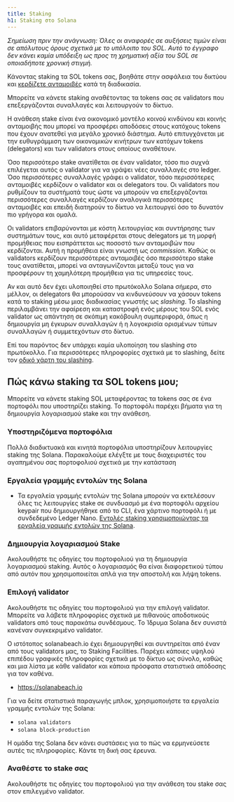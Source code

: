 ```yaml
---
title: Staking
h1: Staking στο Solana
---
```


_Σημείωση πριν την ανάγνωση: Όλες οι αναφορές σε αυξήσεις τιμών είναι σε
απόλυτους όρους σχετικά με το υπόλοιπο του SOL. Αυτό το έγγραφο δεν κάνει καμία
υπόδειξη ως προς τη χρηματική αξία του SOL σε οποιαδήποτε χρονική στιγμή._

Κάνοντας staking τα SOL tokens σας, βοηθάτε στην ασφάλεια του δικτύου και
[κερδίζετε ανταμοιβές](https://docs.anza.xyz/implemented-proposals/staking-rewards)
κατά τη διαδικασία.

Μπορείτε να κάνετε staking αναθέτοντας τα tokens σας σε validators που
επεξεργάζονται συναλλαγές και λειτουργούν το δίκτυο.

Η ανάθεση stake είναι ένα οικονομικό μοντέλο κοινού κινδύνου και κοινής
ανταμοιβής που μπορεί να προσφέρει αποδόσεις στους κατόχους tokens που έχουν
ανατεθεί για μεγάλο χρονικό διάστημα. Αυτό επιτυγχάνεται με την ευθυγράμμιση των
οικονομικών κινήτρων των κατόχων tokens (delegators) και των validators στους
οποίους αναθέτουν.

Όσο περισσότερο stake ανατίθεται σε έναν validator, τόσο πιο συχνά επιλέγεται
αυτός ο validator για να γράψει νέες συναλλαγές στο ledger. Όσο περισσότερες
συναλλαγές γράφει ο validator, τόσο περισσότερες ανταμοιβές κερδίζουν ο
validator και οι delegators του. Οι validators που ρυθμίζουν τα συστήματά τους
ώστε να μπορούν να επεξεργάζονται περισσότερες συναλλαγές κερδίζουν αναλογικά
περισσότερες ανταμοιβές και επειδή διατηρούν το δίκτυο να λειτουργεί όσο το
δυνατόν πιο γρήγορα και ομαλά.

Οι validators επιβαρύνονται με κόστη λειτουργίας και συντήρησης των συστημάτων
τους, και αυτό μεταφέρεται στους delegators με τη μορφή προμήθειας που
εισπράττεται ως ποσοστό των ανταμοιβών που κερδίζονται. Αυτή η προμήθεια είναι
γνωστή ως _commission_. Καθώς οι validators κερδίζουν περισσότερες ανταμοιβές
όσο περισσότερο stake τους ανατίθεται, μπορεί να ανταγωνίζονται μεταξύ τους για
να προσφέρουν τη χαμηλότερη προμήθεια για τις υπηρεσίες τους.

Αν και αυτό δεν έχει υλοποιηθεί στο πρωτόκολλο Solana σήμερα, στο μέλλον, οι
delegators θα μπορούσαν να κινδυνεύσουν να χάσουν tokens κατά το staking μέσω
μιας διαδικασίας γνωστής ως _slashing_. Το slashing περιλαμβάνει την αφαίρεση
και καταστροφή ενός μέρους του SOL ενός validator ως απάντηση σε σκόπιμη
κακόβουλη συμπεριφορά, όπως η δημιουργία μη έγκυρων συναλλαγών ή η λογοκρισία
ορισμένων τύπων συναλλαγών ή συμμετεχόντων στο δίκτυο.

Επί του παρόντος δεν υπάρχει καμία υλοποίηση του slashing στο πρωτόκολλο. Για
περισσότερες πληροφορίες σχετικά με το slashing, δείτε τον
[οδικό χάρτη του slashing](https://docs.anza.xyz/proposals/optimistic-confirmation-and-slashing#slashing-roadmap).

## Πώς κάνω staking τα SOL tokens μου;

Μπορείτε να κάνετε staking SOL μεταφέροντας τα tokens σας σε ένα πορτοφόλι που
υποστηρίζει staking. Το πορτοφόλι παρέχει βήματα για τη δημιουργία λογαριασμού
stake και την ανάθεση.

### Υποστηριζόμενα πορτοφόλια

Πολλά διαδικτυακά και κινητά πορτοφόλια υποστηρίζουν λειτουργίες staking της
Solana. Παρακαλούμε ελέγξτε με τους διαχειριστές του αγαπημένου σας πορτοφολιού
σχετικά με την κατάσταση

### Εργαλεία γραμμής εντολών της Solana

- Τα εργαλεία γραμμής εντολών της Solana μπορούν να εκτελέσουν όλες τις
  λειτουργίες stake σε συνδυασμό με ένα πορτοφόλι αρχείου keypair που
  δημιουργήθηκε από το CLI, ένα χάρτινο πορτοφόλι ή με συνδεδεμένο Ledger Nano.
  [Εντολές staking χρησιμοποιώντας τα εργαλεία γραμμής εντολών της Solana](https://docs.anza.xyz/cli/examples/delegate-stake).

### Δημιουργία λογαριασμού Stake

Ακολουθήστε τις οδηγίες του πορτοφολιού για τη δημιουργία λογαριασμού staking.
Αυτός ο λογαριασμός θα είναι διαφορετικού τύπου από αυτόν που χρησιμοποιείται
απλά για την αποστολή και λήψη tokens.

### Επιλογή validator

Ακολουθήστε τις οδηγίες του πορτοφολιού για την επιλογή validator. Μπορείτε να
λάβετε πληροφορίες σχετικά με πιθανούς αποδοτικούς validators από τους παρακάτω
συνδέσμους. Το Ίδρυμα Solana δεν συνιστά κανέναν συγκεκριμένο validator.

Ο ιστότοπος solanabeach.io έχει δημιουργηθεί και συντηρείται από έναν από τους
validators μας, το Staking Facilities. Παρέχει κάποιες υψηλού επιπέδου γραφικές
πληροφορίες σχετικά με το δίκτυο ως σύνολο, καθώς και μια λίστα με κάθε
validator και κάποια πρόσφατα στατιστικά απόδοσης για τον καθένα.

- https://solanabeach.io

Για να δείτε στατιστικά παραγωγής μπλοκ, χρησιμοποιήστε τα εργαλεία γραμμής
εντολών της Solana:

- `solana validators`
- `solana block-production`

Η ομάδα της Solana δεν κάνει συστάσεις για το πώς να ερμηνεύσετε αυτές τις
πληροφορίες. Κάντε τη δική σας έρευνα.

### Αναθέστε το stake σας

Ακολουθήστε τις οδηγίες του πορτοφολιού για την ανάθεση του stake σας στον
επιλεγμένο validator.
